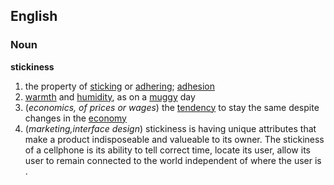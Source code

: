 ==English==
===Noun===
'''stickiness'''
# the property of [[sticking]] or [[adhering]]; [[adhesion]]
# [[warmth]] and [[humidity]], as on a [[muggy]] day
#(''economics, of prices or wages'') the [[tendency]] to stay the same despite changes in the [[economy]]
#(''marketing,interface design'') stickiness is having unique attributes that make a product indisposeable and valueable to its owner. The stickiness of a cellphone is its ability to tell correct time, locate its user, allow its user to remain connected to the world independent of where the user is .
